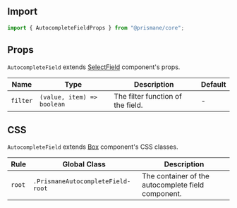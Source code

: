 ## Import

```js
import { AutocompleteFieldProps } from "@prismane/core";
```

## Props

`AutocompleteField` extends [SelectField](/docs/components-api/select-field-api) component's props.

| Name     | Type                       | Description                       | Default |
| -------- | -------------------------- | --------------------------------- | ------- |
| `filter` | `(value, item) => boolean` | The filter function of the field. | -       |

## CSS

`AutocompleteField` extends [Box](/docs/components-api/box-api) component's CSS classes.

| Rule   | Global Class                      | Description                                        |
| ------ | --------------------------------- | -------------------------------------------------- |
| `root` | `.PrismaneAutocompleteField-root` | The container of the autocomplete field component. |
